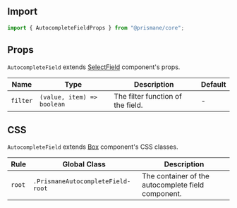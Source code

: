 ## Import

```js
import { AutocompleteFieldProps } from "@prismane/core";
```

## Props

`AutocompleteField` extends [SelectField](/docs/components-api/select-field-api) component's props.

| Name     | Type                       | Description                       | Default |
| -------- | -------------------------- | --------------------------------- | ------- |
| `filter` | `(value, item) => boolean` | The filter function of the field. | -       |

## CSS

`AutocompleteField` extends [Box](/docs/components-api/box-api) component's CSS classes.

| Rule   | Global Class                      | Description                                        |
| ------ | --------------------------------- | -------------------------------------------------- |
| `root` | `.PrismaneAutocompleteField-root` | The container of the autocomplete field component. |
